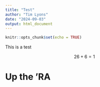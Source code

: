 ```yaml
---
title: "Test"
author: "Tim Lyons"
date: "2024-09-03"
output: html_document
---
```


```r
knitr::opts_chunk$set(echo = TRUE)
```

This is a test

$$
26+6=1
$$

# Up the 'RA